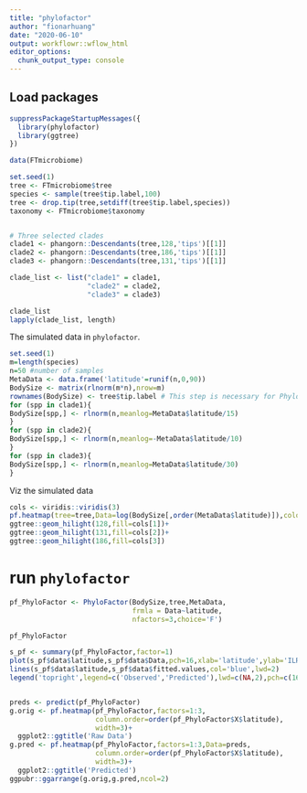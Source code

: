 ```yaml
---
title: "phylofactor"
author: "fionarhuang"
date: "2020-06-10"
output: workflowr::wflow_html
editor_options:
  chunk_output_type: console
---
```


## Load packages

```r
suppressPackageStartupMessages({
  library(phylofactor)
  library(ggtree)
})

```


```r
data(FTmicrobiome)

set.seed(1)
tree <- FTmicrobiome$tree
species <- sample(tree$tip.label,100)
tree <- drop.tip(tree,setdiff(tree$tip.label,species))
taxonomy <- FTmicrobiome$taxonomy


# Three selected clades
clade1 <- phangorn::Descendants(tree,128,'tips')[[1]]
clade2 <- phangorn::Descendants(tree,186,'tips')[[1]]
clade3 <- phangorn::Descendants(tree,131,'tips')[[1]]

clade_list <- list("clade1" = clade1,
                   "clade2" = clade2,
                   "clade3" = clade3)

clade_list
lapply(clade_list, length)
```

The simulated data in `phylofactor`.
```r
set.seed(1)
m=length(species)
n=50 #number of samples
MetaData <- data.frame('latitude'=runif(n,0,90))
BodySize <- matrix(rlnorm(m*n),nrow=m)
rownames(BodySize) <- tree$tip.label # This step is necessary for PhyloFactor
for (spp in clade1){
BodySize[spp,] <- rlnorm(n,meanlog=MetaData$latitude/15)
}
for (spp in clade2){
BodySize[spp,] <- rlnorm(n,meanlog=-MetaData$latitude/10)
}
for (spp in clade3){
BodySize[spp,] <- rlnorm(n,meanlog=MetaData$latitude/30)
}
```



Viz the simulated data

```r
cols <- viridis::viridis(3)
pf.heatmap(tree=tree,Data=log(BodySize[,order(MetaData$latitude)]),color=NA)+
ggtree::geom_hilight(128,fill=cols[1])+
ggtree::geom_hilight(131,fill=cols[2])+
ggtree::geom_hilight(186,fill=cols[3])
```






# run `phylofactor`
```r
pf_PhyloFactor <- PhyloFactor(BodySize,tree,MetaData,
                              frmla = Data~latitude,
                              nfactors=3,choice='F')

pf_PhyloFactor
```


```r
s_pf <- summary(pf_PhyloFactor,factor=1)
plot(s_pf$data$latitude,s_pf$data$Data,pch=16,xlab='latitude',ylab='ILR-size',main='Factor 1')
lines(s_pf$data$latitude,s_pf$data$fitted.values,col='blue',lwd=2)
legend('topright',legend=c('Observed','Predicted'),lwd=c(NA,2),pch=c(16,NA),col=c('black','blue'))


preds <- predict(pf_PhyloFactor)
g.orig <- pf.heatmap(pf_PhyloFactor,factors=1:3,
                     column.order=order(pf_PhyloFactor$X$latitude),
                     width=3)+
  ggplot2::ggtitle('Raw Data')
g.pred <- pf.heatmap(pf_PhyloFactor,factors=1:3,Data=preds,
                     column.order=order(pf_PhyloFactor$X$latitude),
                     width=3)+
  ggplot2::ggtitle('Predicted')
ggpubr::ggarrange(g.orig,g.pred,ncol=2)
```


